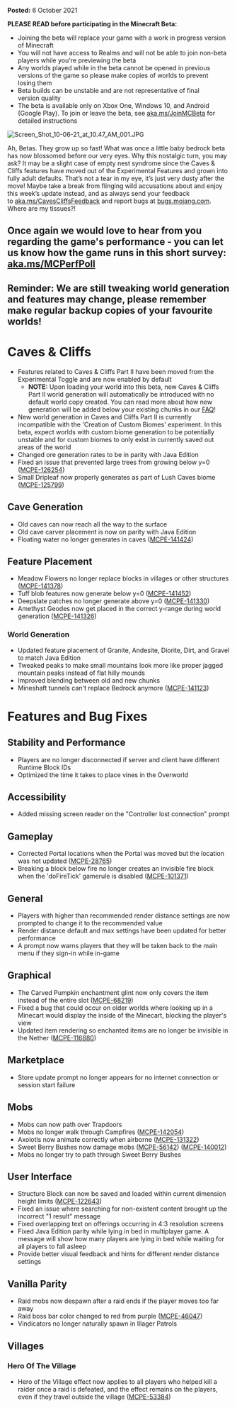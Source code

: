 **Posted:** 6 October 2021

**PLEASE READ before participating in the Minecraft Beta:** 

-   Joining the beta will replace your game with a work in progress version of Minecraft 
-   You will not have access to Realms and will not be able to join non-beta players while you're previewing the beta
-   Any worlds played while in the beta cannot be opened in previous versions of the game so please make copies of worlds to prevent losing them 
-   Beta builds can be unstable and are not representative of final version quality 
-   The beta is available only on Xbox One, Windows 10, and Android (Google Play). To join or leave the beta, see [aka.ms/JoinMCBeta](https://aka.ms/JoinMCBeta) for detailed instructions

![Screen_Shot_10-06-21_at_10.47_AM_001.JPG](https://feedback.minecraft.net/hc/article_attachments/4410756729229/Screen_Shot_10-06-21_at_10.47_AM_001.JPG)

Ah, Betas. They grow up so fast! What was once a little baby bedrock beta has now blossomed before our very eyes. Why this nostalgic turn, you may ask? It may be a slight case of empty nest syndrome since the Caves & Cliffs features have moved out of the Experimental Features and grown into fully adult defaults. That’s not a tear in my eye, it’s just very dusty after the move! Maybe take a break from flinging wild accusations about and enjoy this week’s update instead, and as always send your feedback to [aka.ms/CavesCliffsFeedback](http://aka.ms/CavesCliffsFeedback) and report bugs at [bugs.mojang.com](http://bugs.mojang.com/). Where are my tissues?!

## **Once again we would love to hear from you regarding the game's performance - you can let us know how the game runs in this short survey: [aka.ms/MCPerfPoll](https://aka.ms/MCPerfPoll)**

## **Reminder:** We are still tweaking world generation and features may change, please remember **make regular backup copies** of your favourite worlds!

# **Caves & Cliffs**

-   Features related to Caves & Cliffs Part II have been moved from the Experimental Toggle and are now enabled by default
    -   **NOTE:** Upon loading your world into this beta, new Caves & Cliffs Part II world generation will automatically be introduced with no default world copy created. You can read more about how new generation will be added below your existing chunks in our [FAQ](https://aka.ms/ccworldupgrade)!
-   New world generation in Caves and Cliffs Part II is currently incompatible with the 'Creation of Custom Biomes' experiment. In this beta, expect worlds with custom biome generation to be potentially unstable and for custom biomes to only exist in currently saved out areas of the world
-   Changed ore generation rates to be in parity with Java Edition
-   Fixed an issue that prevented large trees from growing below y=0 ([MCPE-126254](https://bugs.mojang.com/browse/MCPE-126254))
-   Small Dripleaf now properly generates as part of Lush Caves biome ([MCPE-125799](https://bugs.mojang.com/browse/MCPE-125799))

## **Cave Generation**

-   Old caves can now reach all the way to the surface
-   Old cave carver placement is now on parity with Java Edition
-   Floating water no longer generates in caves ([MCPE-141424](https://bugs.mojang.com/browse/MCPE-141424))

## **Feature Placement**

-   Meadow Flowers no longer replace blocks in villages or other structures ([MCPE-141378](https://bugs.mojang.com/browse/MCPE-141378))
-   Tuff blob features now generate below y=0 ([MCPE-141452](https://bugs.mojang.com/browse/MCPE-141452))
-   Deepslate patches no longer generate above y=0 ([MCPE-141330](https://bugs.mojang.com/browse/MCPE-141330))
-   Amethyst Geodes now get placed in the correct y-range during world generation ([MCPE-141326](https://bugs.mojang.com/browse/MCPE-141326))

### **World Generation**

-   Updated feature placement of Granite, Andesite, Diorite, Dirt, and Gravel to match Java Edition
-   Tweaked peaks to make small mountains look more like proper jagged mountain peaks instead of flat hilly mounds
-   Improved blending between old and new chunks
-   Mineshaft tunnels can't replace Bedrock anymore ([MCPE-141123](https://bugs.mojang.com/browse/MCPE-141123))

# **Features and Bug Fixes**

## **Stability and Performance**

-   Players are no longer disconnected if server and client have different Runtime Block IDs
-   Optimized the time it takes to place vines in the Overworld

## **Accessibility**

-   Added missing screen reader on the "Controller lost connection" prompt

## **Gameplay**

-   Corrected Portal locations when the Portal was moved but the location was not updated ([MCPE-28765](https://bugs.mojang.com/browse/MCPE-28765))
-   Breaking a block below fire no longer creates an invisible fire block when the 'doFireTick' gamerule is disabled ([MCPE-101371](https://bugs.mojang.com/browse/MCPE-101371))

## **General**

-   Players with higher than recommended render distance settings are now prompted to change it to the recommended value
-   Render distance default and max settings have been updated for better performance
-   A prompt now warns players that they will be taken back to the main menu if they sign-in while in-game

## **Graphical**

-   The Carved Pumpkin enchantment glint now only covers the item instead of the entire slot ([MCPE-68219](https://bugs.mojang.com/browse/MCPE-68219))
-   Fixed a bug that could occur on older worlds where looking up in a Minecart would display the inside of the Minecart, blocking the player's view
-   Updated item rendering so enchanted items are no longer be invisible in the Nether ([MCPE-116880](https://bugs.mojang.com/browse/MCPE-116880))

## **Marketplace**

-   Store update prompt no longer appears for no internet connection or session start failure

## **Mobs**

-   Mobs can now path over Trapdoors
-   Mobs no longer walk through Campfires ([MCPE-142054](https://bugs.mojang.com/browse/MCPE-142054))
-   Axolotls now animate correctly when airborne ([MCPE-131322](https://bugs.mojang.com/browse/MCPE-131322))
-   Sweet Berry Bushes now damage mobs ([MCPE-56142](https://bugs.mojang.com/browse/MCPE-56142)) ([MCPE-140012](https://bugs.mojang.com/browse/MCPE-140012))
-   Mobs no longer try to path through Sweet Berry Bushes

## **User Interface**

-   Structure Block can now be saved and loaded within current dimension height limits ([MCPE-122643](https://bugs.mojang.com/browse/MCPE-122643))
-   Fixed an issue where searching for non-existent content brought up the incorrect "1 result" message
-   Fixed overlapping text on offerings occurring in 4:3 resolution screens
-   Fixed Java Edition parity while lying in bed in multiplayer game. A message will show how many players are lying in bed while waiting for all players to fall asleep
-   Provide better visual feedback and hints for different render distance settings

## **Vanilla Parity**

-   Raid mobs now despawn after a raid ends if the player moves too far away
-   Raid boss bar color changed to red from purple ([MCPE-46047](https://bugs.mojang.com/browse/MCPE-46047))
-   Vindicators no longer naturally spawn in Illager Patrols

## **Villages**

### **Hero Of The Village**

-   Hero of the Village effect now applies to all players who helped kill a raider once a raid is defeated, and the effect remains on the players, even if they travel outside the village ([MCPE-53384](https://bugs.mojang.com/browse/MCPE-53384))

